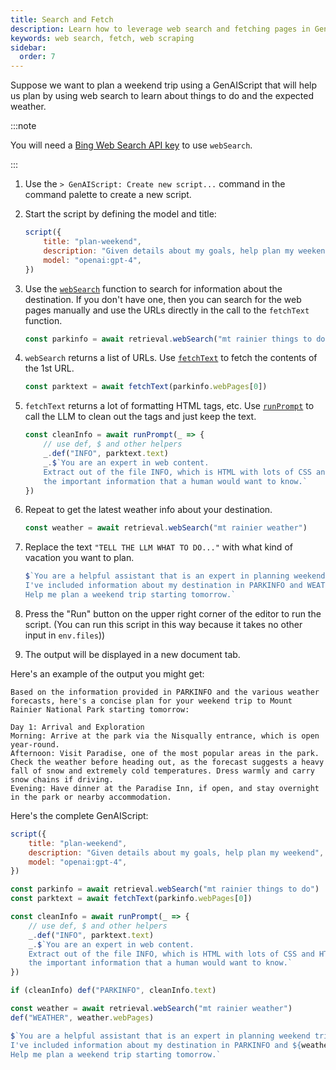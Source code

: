 ```yaml
---
title: Search and Fetch
description: Learn how to leverage web search and fetching pages in GenAIScript
keywords: web search, fetch, web scraping 
sidebar:
  order: 7
---
```


Suppose we want to plan a weekend trip using a GenAIScript that
will help us plan by using web search to learn about things to do and the expected weather.

:::note

You will need a [Bing Web Search API key](/genaiscript/reference/scripts/web-search) to use `webSearch`.

:::

<Steps>

1. Use the `> GenAIScript: Create new script...` command in the command palette to create a new script.
2. Start the script by defining the model and title:
    ```js
    script({
        title: "plan-weekend",
        description: "Given details about my goals, help plan my weekend",
        model: "openai:gpt-4",
    })
    ```
3. Use the [`webSearch`](/genaiscript/reference/scripts/web-search/) function to 
search for information about the destination. 
    If you don't have one, then you can search for the web pages manually and use the URLs directly
    in the call to the `fetchText` function.
    ```js
    const parkinfo = await retrieval.webSearch("mt rainier things to do")   
    ```
4. `webSearch` returns a list of URLs.  Use [`fetchText`](/genaiscript/reference/scripts/fetch/)
    to fetch the contents of the 1st URL.
    ```js
    const parktext = await fetchText(parkinfo.webPages[0])
    ```
5. `fetchText` returns a lot of formatting HTML tags, etc.
    Use [`runPrompt`](/genaiscript/reference/scripts/inline-prompts/)
    to call the LLM to clean out the tags and just keep the text.
    ```js
    const cleanInfo = await runPrompt(_ => {
        // use def, $ and other helpers
        _.def("INFO", parktext.text)
        _.$`You are an expert in web content. 
        Extract out of the file INFO, which is HTML with lots of CSS and HTML tags, 
        the important information that a human would want to know.`
    })
    ```
6. Repeat to get the latest weather info about your destination.
    ```js
    const weather = await retrieval.webSearch("mt rainier weather")
    ```
7. Replace the text `"TELL THE LLM WHAT TO DO..."` with what kind of
vacation you want to plan.
    ```js
    $`You are a helpful assistant that is an expert in planning weekend trips.
    I've included information about my destination in PARKINFO and WEATHER.
    Help me plan a weekend trip starting tomorrow.`
    ```
8. Press the "Run" button on the upper right corner of the editor to run the script. 
(You can run this script in this way because it takes no other input in `env.files`))

9. The output will be displayed in a new document tab.

</Steps>

Here's an example of the output you might get:

```plaintext wrap
Based on the information provided in PARKINFO and the various weather forecasts, here's a concise plan for your weekend trip to Mount Rainier National Park starting tomorrow:

Day 1: Arrival and Exploration
Morning: Arrive at the park via the Nisqually entrance, which is open year-round.
Afternoon: Visit Paradise, one of the most popular areas in the park. Check the weather before heading out, as the forecast suggests a heavy fall of snow and extremely cold temperatures. Dress warmly and carry snow chains if driving.
Evening: Have dinner at the Paradise Inn, if open, and stay overnight in the park or nearby accommodation.
```

Here's the complete GenAIScript:
```js wrap
script({
    title: "plan-weekend",
    description: "Given details about my goals, help plan my weekend",
    model: "openai:gpt-4",
})

const parkinfo = await retrieval.webSearch("mt rainier things to do")
const parktext = await fetchText(parkinfo.webPages[0])

const cleanInfo = await runPrompt(_ => {
    // use def, $ and other helpers
    _.def("INFO", parktext.text)
    _.$`You are an expert in web content. 
    Extract out of the file INFO, which is HTML with lots of CSS and HTML tags, 
    the important information that a human would want to know.`
})

if (cleanInfo) def("PARKINFO", cleanInfo.text)

const weather = await retrieval.webSearch("mt rainier weather")
def("WEATHER", weather.webPages)

$`You are a helpful assistant that is an expert in planning weekend trips.
I've included information about my destination in PARKINFO and ${weather}.
Help me plan a weekend trip starting tomorrow.`
```